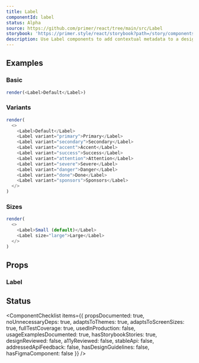 ```yaml
---
title: Label
componentId: label
status: Alpha
source: https://github.com/primer/react/tree/main/src/Label
storybook: 'https://primer.style/react/storybook?path=/story/components-label--label'
description: Use Label components to add contextual metadata to a design.
---
```


## Examples

### Basic

```javascript live noinline
render(<Label>Default</Label>)
```

### Variants

```javascript live noinline
render(
  <>
    <Label>Default</Label>
    <Label variant="primary">Primary</Label>
    <Label variant="secondary">Secondary</Label>
    <Label variant="accent">Accent</Label>
    <Label variant="success">Success</Label>
    <Label variant="attention">Attention</Label>
    <Label variant="severe">Severe</Label>
    <Label variant="danger">Danger</Label>
    <Label variant="done">Done</Label>
    <Label variant="sponsors">Sponsors</Label>
  </>
)
```

### Sizes

```javascript live noinline
render(
  <>
    <Label>Small (default)</Label>
    <Label size="large">Large</Label>
  </>
)
```

## Props

### Label

<PropsTable>
  <PropsTableRow
    name="variant"
    type={`| 'default'
| 'primary'
| 'secondary'
| 'accent'
| 'success'
| 'attention'
| 'severe'
| 'danger'
| 'done'
| 'sponsors'`}
    defaultValue="'default'"
    description="The color of the label"
  />
  <PropsTableRow
    name="size"
    type="'small' | 'large'"
    defaultValue="'small'"
    description="How large the label is rendered"
  />
</PropsTable>

## Status

<ComponentChecklist
  items={{
    propsDocumented: true,
    noUnnecessaryDeps: true,
    adaptsToThemes: true,
    adaptsToScreenSizes: true,
    fullTestCoverage: true,
    usedInProduction: false,
    usageExamplesDocumented: true,
    hasStorybookStories: true,
    designReviewed: false,
    a11yReviewed: false,
    stableApi: false,
    addressedApiFeedback: false,
    hasDesignGuidelines: false,
    hasFigmaComponent: false
  }}
/>

